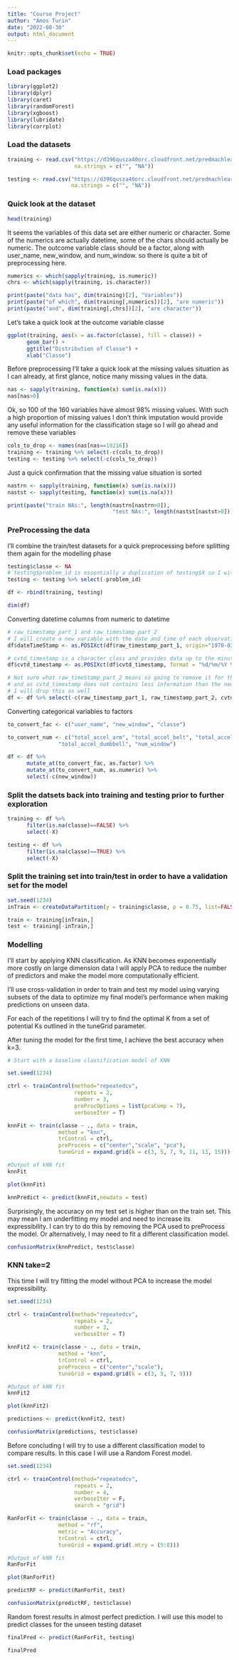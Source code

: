 ---
title: "Course Project"
author: "Amos Turin"
date: "2022-08-30"
output: html_document
---

```{r setup, include=FALSE}
knitr::opts_chunk$set(echo = TRUE)
```

### Load packages

```{r, results='hide'}
library(ggplot2)
library(dplyr)
library(caret)
library(randomForest)
library(xgboost)
library(lubridate)
library(corrplot)
```

### Load the datasets

```{r}
training <- read.csv("https://d396qusza40orc.cloudfront.net/predmachlearn/pml-training.csv",
                     na.strings = c("", "NA"))

testing <- read.csv("https://d396qusza40orc.cloudfront.net/predmachlearn/pml-testing.csv",
                    na.strings = c("", "NA"))

```

### Quick look at the dataset

```{r}
head(training)
```

It seems the variables of this data set are either numeric or character.
Some of the numerics are actually datetime, some of the chars should actually be numeric.
The outcome variable class should be a factor, along with user_name, new_window, and num_window.
so there is quite a bit of preprocessing here.

```{r}
numerics <- which(sapply(training, is.numeric))
chrs <- which(sapply(training, is.character))

print(paste("data has", dim(training)[2], "Variables"))
print(paste("of which", dim(training[,numerics])[2], "are numeric"))
print(paste("and", dim(training[,chrs])[2], "are character"))

```
Let's take a quick look at the outcome variable classe

```{r, fig.width=4, fig.height=3}
ggplot(training, aes(x = as.factor(classe), fill = classe)) +
      geom_bar() +
      ggtitle("Distribution of Classe") +
      xlab("Classe")
```

Before preprocessing I'll take a quick look at the missing values situation as I
can already, at first glance, notice many missing values in the data.

```{r}
nas <- sapply(training, function(x) sum(is.na(x)))
nas[nas>0]
```

Ok, so 100 of the 160 variables have almost 98% missing values. With such a high 
proportion of missing values I don't think imputation would provide any useful information
for the classification stage so I will go ahead and remove these variables

```{r}
cols_to_drop <- names(nas[nas==19216])
training <- training %>% select(-c(cols_to_drop))
testing <- testing %>% select(-c(cols_to_drop))
```
Just a quick confirmation that the missing value situation is sorted

```{r}
nastrn <- sapply(training, function(x) sum(is.na(x)))
nastst <- sapply(testing, function(x) sum(is.na(x)))

print(paste("train NAs:", length(nastrn[nastrn>0]),
                                 "test NAs:", length(nastst[nastst>0])))
```
### PreProcessing the data

I'll combine the train/test datasets for a quick preprocessing before splitting 
them again for the modelling phase

```{r}
testing$classe <- NA
# testing$problem_id is essentially a duplication of testing$X so I will drop it
testing <- testing %>% select(-problem_id)

df <- rbind(training, testing)

dim(df)
```
Converting datetime columns from numeric to datetime

```{r}
# raw_timestamp_part_1 and raw_timestamp_part_2
# I will create a new variable with the date and time of each observation
df$dateTimeStamp <- as.POSIXct(df$raw_timestamp_part_1, origin="1970-01-01")

# cvtd_timestamp is a character class and provides data up to the minute
df$cvtd_timestamp <- as.POSIXct(df$cvtd_timestamp, format = "%d/%m/%Y %H:%M")

# Not sure what raw_timeStamp_part_2 means so going to remove it for this analysis
# and as cvtd_timestamp does not contains less information than the new dateTimeStamp
# I will drop this as well
df <- df %>% select(-c(raw_timestamp_part_1, raw_timestamp_part_2, cvtd_timestamp))

```

Converting categorical variables to factors

```{r}
to_convert_fac <- c("user_name", "new_window", "classe")

to_convert_num <- c("total_accel_arm", "total_accel_belt", "total_accel_forearm",
                "total_accel_dumbbell", "num_window")

df <- df %>%
      mutate_at(to_convert_fac, as.factor) %>%
      mutate_at(to_convert_num, as.numeric) %>%
      select(-c(new_window))
```

### Split the datsets back into training and testing prior to further exploration

```{r}
training <- df %>%
      filter(is.na(classe)==FALSE) %>%
      select(-X)

testing <- df %>%
      filter(is.na(classe)==TRUE) %>%
      select(-X)

```

### Split the training set into train/test in order to have a validation set for the model

```{r}
set.seed(1234)
inTrain <- createDataPartition(y = training$classe, p = 0.75, list=FALSE)

train <- training[inTrain,]
test <- training[-inTrain,]
```


### Modelling

I'll start by applying KNN classification. 
As KNN becomes exponentially more costly on large dimension data I will apply PCA
to reduce the number of predictors and make the model more computationally efficient.

I'll use cross-validation in order to train and test my model using varying subsets
of the data to optimize my final model's performance when making predictions on unseen data.

For each of the repetitions I will try to find the optimal K from a set of potential Ks
outlined in the tuneGrid parameter.

After tuning the model for the first time, I achieve the best accuracy when k=3.

```{r}
# Start with a baseline classification model of KNN

set.seed(1234)

ctrl <- trainControl(method="repeatedcv",
                     repeats = 2,
                     number = 3,
                     preProcOptions = list(pcaComp = 7),
                     verboseIter = T) 

knnFit <- train(classe ~ ., data = train,
                method = "knn",
                trControl = ctrl,
                preProcess = c("center","scale", "pca"),
                tuneGrid = expand.grid(k = c(3, 5, 7, 9, 11, 13, 15)))

#Output of kNN fit
knnFit
```

```{r}
plot(knnFit)
```

```{r}
knnPredict <- predict(knnFit,newdata = test)
```

Surprisingly, the accuracy on my test set is higher than on the train set.
This may mean I am underfitting my model and need to increase its expressibility.
I can try to do this by removing the PCA used to preProcess the model.
Or alternatively, I may need to fit a different classification model.

```{r}
confusionMatrix(knnPredict, test$classe)
```
### KNN take=2

This time I will try fitting the model without PCA to increase the model expressibility.

```{r}
set.seed(1234)

ctrl <- trainControl(method="repeatedcv",
                     repeats = 2,
                     number = 3,
                     verboseIter = T) 

knnFit2 <- train(classe ~ ., data = train,
                method = "knn",
                trControl = ctrl,
                preProcess = c("center","scale"),
                tuneGrid = expand.grid(k = c(3, 5, 7, 9)))

#Output of kNN fit
knnFit2
```
```{r}
plot(knnFit2)
```



```{r}
predictions <- predict(knnFit2, test)

confusionMatrix(predictions, test$classe)
```

Before concluding I will try to use a different classification model to compare results.
In this case I will use a Random Forest model.

```{r}
set.seed(1234)

ctrl <- trainControl(method="repeatedcv",
                     repeats = 2,
                     number = 4,
                     verboseIter = F,
                     search = "grid") 

RanForFit <- train(classe ~ ., data = train,
                method = "rf",
                metric = "Accuracy",
                trControl = ctrl,
                tuneGrid = expand.grid(.mtry = (5:8)))

#Output of kNN fit
RanForFit
```
```{r}
plot(RanForFit)
```



```{r}
predictRF <- predict(RanForFit, test)

confusionMatrix(predictRF, test$classe)
```

Random forest results in almost perfect prediction. I will use this model to predict 
classes for the unseen testing dataset

```{r}
finalPred <- predict(RanForFit, testing)

finalPred
```






